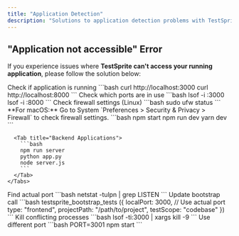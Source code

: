 ```yaml
---
title: "Application Detection"
description: "Solutions to application detection problems with TestSprite MCP Server."
---
```


## "Application not accessible" Error

If you experience issues where **TestSprite can't access your running application**, please follow the solution below:

<Steps>
  <Step title="Diagnostic checks">
    Check if application is running
    ```bash
    curl http://localhost:3000
    curl http://localhost:8000
    ```
    Check which ports are in use
    ```bash
    lsof -i :3000
    lsof -i :8000
    ```
    Check firewall settings (Linux)
    ```bash
    sudo ufw status
    ```
    <Info>**For macOS:** Go to System `Preferences > Security & Privacy > Firewall` to check firewall settings.</Info>
  </Step>

  <Step title="Ensure application is running">
    <Tabs>
      <Tab title="Frontend Applications">
        ```bash
        npm start
        npm run dev
        yarn dev
        ```
      </Tab>
      
      <Tab title="Backend Applications">
        ```bash
        npm run server
        python app.py
        node server.js
        ```
      </Tab>
    </Tabs>
  </Step>

  <Step title="Check port configuration">
    Find actual port
    ```bash
    netstat -tulpn | grep LISTEN
    ```
    Update bootstrap call
    ```bash
    testsprite_bootstrap_tests ({
      localPort: 3000,  // Use actual port
      type: "frontend",
      projectPath: "/path/to/project",
      testScope: "codebase"
    })
    ```
  </Step>

  <Step title="Check for port conflicts">
    Kill conflicting processes
    ```bash
    lsof -ti:3000 | xargs kill -9
    ```
    Use different port
    ```bash
    PORT=3001 npm start
    ```
  </Step>
</Steps>